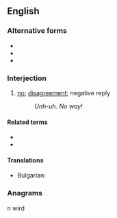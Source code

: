 ==English==

===Alternative forms===
* {{l|en|unh uh}}
* {{l|en|uh-uh}}
* {{l|en|uh uh}}

===Interjection===
{{en-interj|head=unh-uh!}}

# [[no]]; [[disagreement]]; negative reply
#: ''Unh-uh. No way!''

====Related terms====
* {{l|en|uh}}
* {{l|en|uh huh}}

====Translations====
{{trans-top|no}}
* Bulgarian: {{t|bg|ъ-ъ}}
{{trans-mid}}
{{trans-bottom}}

===Anagrams===
n wird